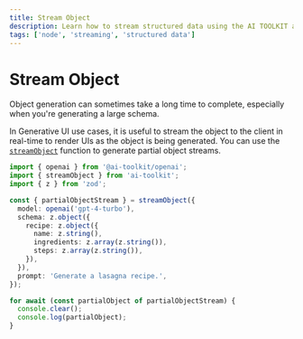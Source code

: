 ```yaml
---
title: Stream Object
description: Learn how to stream structured data using the AI TOOLKIT and Node
tags: ['node', 'streaming', 'structured data']
---
```


# Stream Object

Object generation can sometimes take a long time to complete,
especially when you're generating a large schema.

In Generative UI use cases, it is useful to stream the object to the client in real-time
to render UIs as the object is being generated.
You can use the [`streamObject`](/docs/reference/ai-toolkit-core/stream-object) function to generate partial object streams.

```ts file='index.ts'
import { openai } from '@ai-toolkit/openai';
import { streamObject } from 'ai-toolkit';
import { z } from 'zod';

const { partialObjectStream } = streamObject({
  model: openai('gpt-4-turbo'),
  schema: z.object({
    recipe: z.object({
      name: z.string(),
      ingredients: z.array(z.string()),
      steps: z.array(z.string()),
    }),
  }),
  prompt: 'Generate a lasagna recipe.',
});

for await (const partialObject of partialObjectStream) {
  console.clear();
  console.log(partialObject);
}
```
